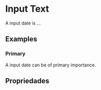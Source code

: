 
<Meta of={InputTextStories} />

# Input Text

A input date is ...

<Primary />

## Examples

### Primary

A input date can be of primary importance.

<Canvas>
  <Story of={InputTextStories.Sample} />
</Canvas>

## Propriedades

<Controls />